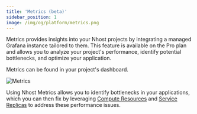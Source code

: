 ```yaml
---
title: 'Metrics (beta)'
sidebar_position: 1
image: /img/og/platform/metrics.png
---
```


Metrics provides insights into your Nhost projects by integrating a managed Grafana instance tailored to them. This feature is available on the Pro plan and allows you to analyze your project's performance, identify potential bottlenecks, and optimize your application.

Metrics can be found in your project's dashboard.

![Metrics](/img/platform/metrics/nhost-dashboard-metrics.png)


Using Nhost Metrics allows you to identify bottlenecks in your applications, which you can then fix by leveraging [Compute Resources](https://docs.nhost.io/platform/compute) and [Service Replicas](https://docs.nhost.io/platform/service-replicas) to address these performance issues. 
